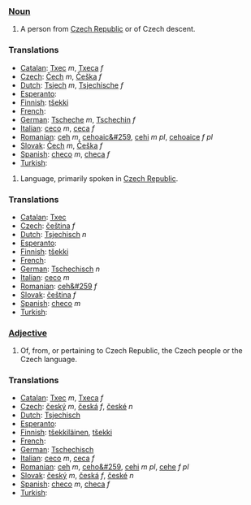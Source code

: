 ===[[Noun]]===
#A person from [[Czech Republic]] or of Czech descent.

===Translations===
*[[Catalan]]: [[Txec]] ''m'', [[Txeca]] ''f''
*[[Czech]]: [[Čech]] ''m'', [[Češka]] ''f''
*[[Dutch]]: [[Tsjech]] ''m'', [[Tsjechische]] ''f''
*[[Esperanto]]: [[]]
*[[Finnish]]: [[tšekki]]
*[[French]]: [[]]
*[[German]]: [[Tscheche]] ''m'', [[Tschechin]] ''f''
*[[Italian]]: [[ceco]] ''m'', [[ceca]] ''f''
*[[Romanian]]: [[ceh]] ''m'', [[cehoaic&#259]], [[cehi]] ''m pl'', [[cehoaice]] ''f pl''
*[[Slovak]]: [[Čech]] ''m'', [[Češka]] ''f''
*[[Spanish]]: [[checo]] ''m'', [[checa]] ''f''
*[[Turkish]]: [[]]

#Language, primarily spoken in [[Czech Republic]]. 

===Translations===
*[[Catalan]]: [[Txec]]
*[[Czech]]: [[čeština]] ''f''
*[[Dutch]]: [[Tsjechisch]] ''n''
*[[Esperanto]]: [[]]
*[[Finnish]]: [[tšekki]]
*[[French]]: [[]]
*[[German]]: [[Tschechisch]] ''n''
*[[Italian]]: [[ceco]] ''m''
*[[Romanian]]: [[ceh&#259]] ''f''
*[[Slovak]]: [[čeština]] ''f''
*[[Spanish]]: [[checo]] ''m''
*[[Turkish]]: [[]]

===[[Adjective]]===
#Of, from, or pertaining to Czech Republic, the Czech people or the Czech language.

===Translations===
*[[Catalan]]: [[Txec]] ''m'', [[Txeca]] ''f''
*[[Czech]]: [[český]] ''m'', [[česká]] ''f'', [[české]] ''n''
*[[Dutch]]: [[Tsjechisch]]
*[[Esperanto]]: [[]]
*[[Finnish]]: [[tšekkiläinen]], [[tšekki]]
*[[French]]: [[]]
*[[German]]: [[Tschechisch]]
*[[Italian]]: [[ceco]] ''m'', [[ceca]] ''f''
*[[Romanian]]: [[ceh]] ''m'', [[ceho&#259]], [[cehi]] ''m pl'', [[cehe]] ''f pl''
*[[Slovak]]: [[český]] ''m'', [[česká]] ''f'', [[české]] ''n''
*[[Spanish]]: [[checo]] ''m'', [[checa]] ''f''
*[[Turkish]]: [[]]